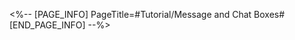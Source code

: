 <%-- [PAGE_INFO]
PageTitle=#Tutorial/Message and Chat Boxes#
[END_PAGE_INFO] --%>
{{Tutorial
|sort      = 320601
|title     = Message and Chat Boxes
|subtitle  = 
|type      = System
|about     = 
|image1    = Tutorial Message and Chat Boxes 1.png{{subst:void|<!--$UPLOAD:<<SpriteOutput/TutorialPic/TutorialPage_320601.png>-<Tutorial Message and Chat Boxes 1.png>-<Tutorial Files>>-->}}
|text1     = After unlocking chat boxes, you can change them to in the {{Color|h|nobold=1|Chat}} and {{Color|h|nobold=1|Message}} functions.
|image2    = Tutorial Message and Chat Boxes 2.png{{subst:void|<!--$UPLOAD:<<SpriteOutput/TutorialPic/TutorialPage_320602.png>-<Tutorial Message and Chat Boxes 2.png>-<Tutorial Files>>-->}}
|text2     = ({{tt|Tap|on mobile}}/{{tt|Press|on controller}}/{{tt|Click|on keyboard}}) on the chat boxes to view details and change them.
}}